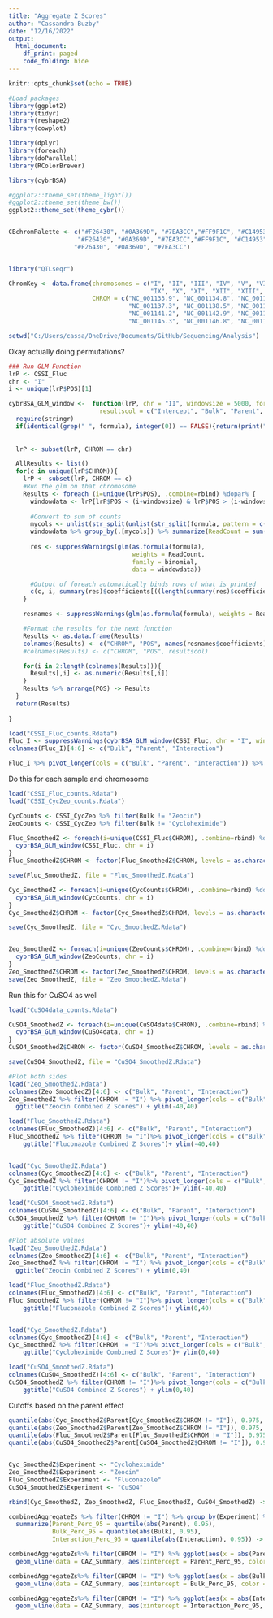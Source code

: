 ```yaml
---
title: "Aggregate Z Scores"
author: "Cassandra Buzby"
date: "12/16/2022"
output:
  html_document:
    df_print: paged
    code_folding: hide
---
```


```r
knitr::opts_chunk$set(echo = TRUE)

#Load packages
library(ggplot2)
library(tidyr)
library(reshape2)
library(cowplot)

library(dplyr)
library(foreach)
library(doParallel)
library(RColorBrewer)

library(cybrBSA)

#ggplot2::theme_set(theme_light())
#ggplot2::theme_set(theme_bw())
ggplot2::theme_set(theme_cybr())


CBchromPalette <- c("#F26430", "#0A369D", "#7EA3CC","#FF9F1C", "#C14953","#92DCE5", "#8FC93A","#4C4C47", 
                   "#F26430", "#0A369D", "#7EA3CC","#FF9F1C", "#C14953","#92DCE5", "#8FC93A","#4C4C47",
                  "#F26430", "#0A369D", "#7EA3CC")


library("QTLseqr")

ChromKey <- data.frame(chromosomes = c("I", "II", "III", "IV", "V", "VI", "VII", "VIII", 
                                       "IX", "X", "XI", "XII", "XIII", "XIV", "XV", "XVI", "M"), 
                       CHROM = c("NC_001133.9", "NC_001134.8", "NC_001135.5", "NC_001136.10", 
                                 "NC_001137.3", "NC_001138.5", "NC_001139.9", "NC_001140.6", 
                                 "NC_001141.2", "NC_001142.9", "NC_001143.9", "NC_001144.5", 
                                 "NC_001145.3", "NC_001146.8", "NC_001147.6", "NC_001148.4", "NC_001224.1"))

setwd("C:/Users/cassa/OneDrive/Documents/GitHub/Sequencing/Analysis")
```

Okay actually doing permutations?

```r
### Run GLM Function
lrP <- CSSI_Fluc
chr <- "I"
i <- unique(lrP$POS)[1]
```

```r
cybrBSA_GLM_window <-  function(lrP, chr = "II", windowsize = 5000, formula = "PAllele~Bulk*Parent",
                         resultscol = c("Intercept", "Bulk", "Parent", "Interaction")){
  require(stringr)
  if(identical(grep(" ", formula), integer(0)) == FALSE){return(print("Remove spaces from formula or use cybrBSA_GLM()"))}
         
         
  lrP <- subset(lrP, CHROM == chr)

  AllResults <- list()
  for(c in unique(lrP$CHROM)){
    lrP <- subset(lrP, CHROM == c)
    #Run the glm on that chromosome
    Results <- foreach (i=unique(lrP$POS), .combine=rbind) %dopar% {
      windowdata <- lrP[lrP$POS < (i+windowsize) & lrP$POS > (i-windowsize),]
      
      #Convert to sum of counts
      mycols <- unlist(str_split(unlist(str_split(formula, pattern = c("~"))), pattern = "\\*"))
      windowdata %>% group_by(.[mycols]) %>% summarize(ReadCount = sum(ReadCount)) -> windowdata
      
      res <- suppressWarnings(glm(as.formula(formula), 
                                  weights = ReadCount, 
                                  family = binomial, 
                                  data = windowdata))

      #Output of foreach automatically binds rows of what is printed
      c(c, i, summary(res)$coefficients[((length(summary(res)$coefficients)/2)+1):(length(summary(res)$coefficients) - length(summary(res)$coefficients)/4)])
    }

    resnames <- suppressWarnings(glm(as.formula(formula), weights = ReadCount, family = binomial, data = lrP[lrP$POS == unique(lrP$POS)[1],]))

    #Format the results for the next function
    Results <- as.data.frame(Results)
    colnames(Results) <- c("CHROM", "POS", names(resnames$coefficients))
    #colnames(Results) <- c("CHROM", "POS", resultscol)

    for(i in 2:length(colnames(Results))){
      Results[,i] <- as.numeric(Results[,i])
    }
    Results %>% arrange(POS) -> Results
  }
  return(Results)
  
}
```

```r
load("CSSI_Fluc_counts.Rdata")
Fluc_I <- suppressWarnings(cybrBSA_GLM_window(CSSI_Fluc, chr = "I", windowsize = 1000))
colnames(Fluc_I)[4:6] <- c("Bulk", "Parent", "Interaction")

Fluc_I %>% pivot_longer(cols = c("Bulk", "Parent", "Interaction")) %>% ggplot(aes(x = POS, y = value, color = name)) + geom_line()
```

Do this for each sample and chromosome

```r
load("CSSI_Fluc_counts.Rdata")
load("CSSI_CycZeo_counts.Rdata")

CycCounts <- CSSI_CycZeo %>% filter(Bulk != "Zeocin")
ZeoCounts <- CSSI_CycZeo %>% filter(Bulk != "Cycloheximide")

Fluc_SmoothedZ <- foreach(i=unique(CSSI_Fluc$CHROM), .combine=rbind) %dopar%{
  cybrBSA_GLM_window(CSSI_Fluc, chr = i) 
}
Fluc_SmoothedZ$CHROM <- factor(Fluc_SmoothedZ$CHROM, levels = as.character((as.roman(1:17))))

save(Fluc_SmoothedZ, file = "Fluc_SmoothedZ.Rdata")

Cyc_SmoothedZ <- foreach(i=unique(CycCounts$CHROM), .combine=rbind) %dopar%{
  cybrBSA_GLM_window(CycCounts, chr = i)  
}
Cyc_SmoothedZ$CHROM <- factor(Cyc_SmoothedZ$CHROM, levels = as.character((as.roman(1:17))))

save(Cyc_SmoothedZ, file = "Cyc_SmoothedZ.Rdata")


Zeo_SmoothedZ <- foreach(i=unique(ZeoCounts$CHROM), .combine=rbind) %dopar%{
  cybrBSA_GLM_window(ZeoCounts, chr = i) 
}
Zeo_SmoothedZ$CHROM <- factor(Zeo_SmoothedZ$CHROM, levels = as.character((as.roman(1:17))))
save(Zeo_SmoothedZ, file = "Zeo_SmoothedZ.Rdata")

```

Run this for CuSO4 as well

```r
load("CuSO4data_counts.Rdata")

CuSO4_SmoothedZ <- foreach(i=unique(CuSO4data$CHROM), .combine=rbind) %dopar%{
  cybrBSA_GLM_window(CuSO4data, chr = i) 
}
CuSO4_SmoothedZ$CHROM <- factor(CuSO4_SmoothedZ$CHROM, levels = as.character((as.roman(1:17))))

save(CuSO4_SmoothedZ, file = "CuSO4_SmoothedZ.Rdata")

```

```r
#Plot both sides
load("Zeo_SmoothedZ.Rdata")
colnames(Zeo_SmoothedZ)[4:6] <- c("Bulk", "Parent", "Interaction")
Zeo_SmoothedZ %>% filter(CHROM != "I") %>% pivot_longer(cols = c("Bulk", "Parent", "Interaction")) %>% ggplot(aes(x = POS, y = value, color = name)) + geom_line() + facet_grid(~CHROM, scales = "free") +
  ggtitle("Zeocin Combined Z Scores") + ylim(-40,40)

load("Fluc_SmoothedZ.Rdata")
colnames(Fluc_SmoothedZ)[4:6] <- c("Bulk", "Parent", "Interaction")
Fluc_SmoothedZ %>% filter(CHROM != "I")%>% pivot_longer(cols = c("Bulk", "Parent", "Interaction")) %>% ggplot(aes(x = POS, y = value, color = name)) + geom_line() + facet_grid(~CHROM, scales = "free") +
    ggtitle("Fluconazole Combined Z Scores")+ ylim(-40,40)


load("Cyc_SmoothedZ.Rdata")
colnames(Cyc_SmoothedZ)[4:6] <- c("Bulk", "Parent", "Interaction")
Cyc_SmoothedZ %>% filter(CHROM != "I")%>% pivot_longer(cols = c("Bulk", "Parent", "Interaction")) %>% ggplot(aes(x = POS, y = value, color = name)) + geom_line() + facet_grid(~CHROM, scales = "free") +
    ggtitle("Cycloheximide Combined Z Scores")+ ylim(-40,40)

load("CuSO4_SmoothedZ.Rdata")
colnames(CuSO4_SmoothedZ)[4:6] <- c("Bulk", "Parent", "Interaction")
CuSO4_SmoothedZ %>% filter(CHROM != "I")%>% pivot_longer(cols = c("Bulk", "Parent", "Interaction")) %>% ggplot(aes(x = POS, y = value, color = name)) + geom_line() + facet_grid(~CHROM, scales = "free") +
    ggtitle("CuSO4 Combined Z Scores")+ ylim(-40,40)

```

```r
#Plot absolute values
load("Zeo_SmoothedZ.Rdata")
colnames(Zeo_SmoothedZ)[4:6] <- c("Bulk", "Parent", "Interaction")
Zeo_SmoothedZ %>% filter(CHROM != "I") %>% pivot_longer(cols = c("Bulk", "Parent", "Interaction")) %>% ggplot(aes(x = POS, y = abs(value), color = name)) + geom_line() + facet_grid(~CHROM, scales = "free") +
  ggtitle("Zeocin Combined Z Scores") + ylim(0,40)

load("Fluc_SmoothedZ.Rdata")
colnames(Fluc_SmoothedZ)[4:6] <- c("Bulk", "Parent", "Interaction")
Fluc_SmoothedZ %>% filter(CHROM != "I")%>% pivot_longer(cols = c("Bulk", "Parent", "Interaction")) %>% ggplot(aes(x = POS, y = abs(value), color = name)) + geom_line() + facet_grid(~CHROM, scales = "free") +
    ggtitle("Fluconazole Combined Z Scores")+ ylim(0,40)


load("Cyc_SmoothedZ.Rdata")
colnames(Cyc_SmoothedZ)[4:6] <- c("Bulk", "Parent", "Interaction")
Cyc_SmoothedZ %>% filter(CHROM != "I")%>% pivot_longer(cols = c("Bulk", "Parent", "Interaction")) %>% ggplot(aes(x = POS, y = abs(value), color = name)) + geom_line() + facet_grid(~CHROM, scales = "free") +
    ggtitle("Cycloheximide Combined Z Scores")+ ylim(0,40)

load("CuSO4_SmoothedZ.Rdata")
colnames(CuSO4_SmoothedZ)[4:6] <- c("Bulk", "Parent", "Interaction")
CuSO4_SmoothedZ %>% filter(CHROM != "I")%>% pivot_longer(cols = c("Bulk", "Parent", "Interaction")) %>% ggplot(aes(x = POS, y = abs(value), color = name)) + geom_line() + facet_grid(~CHROM, scales = "free") +
    ggtitle("CuSO4 Combined Z Scores") + ylim(0,40)
```

Cutoffs based on the parent effect

```r
quantile(abs(Cyc_SmoothedZ$Parent[Cyc_SmoothedZ$CHROM != "I"]), 0.975, na.rm = TRUE)
quantile(abs(Zeo_SmoothedZ$Parent[Zeo_SmoothedZ$CHROM != "I"]), 0.975, na.rm = TRUE)
quantile(abs(Fluc_SmoothedZ$Parent[Fluc_SmoothedZ$CHROM != "I"]), 0.975, na.rm = TRUE)
quantile(abs(CuSO4_SmoothedZ$Parent[CuSO4_SmoothedZ$CHROM != "I"]), 0.975, na.rm = TRUE)


Cyc_SmoothedZ$Experiment <- "Cycloheximide"
Zeo_SmoothedZ$Experiment <- "Zeocin"
Fluc_SmoothedZ$Experiment <- "Fluconazole"
CuSO4_SmoothedZ$Experiment <- "CuSO4"

rbind(Cyc_SmoothedZ, Zeo_SmoothedZ, Fluc_SmoothedZ, CuSO4_SmoothedZ) -> combinedAggregateZs

combinedAggregateZs %>% filter(CHROM != "I") %>% group_by(Experiment) %>% 
  summarize(Parent_Perc_95 = quantile(abs(Parent), 0.95),
            Bulk_Perc_95 = quantile(abs(Bulk), 0.95),
            Interaction_Perc_95 = quantile(abs(Interaction), 0.95)) -> CAZ_Summary

combinedAggregateZs%>% filter(CHROM != "I") %>% ggplot(aes(x = abs(Parent), fill = Experiment)) + geom_density(size = 1, alpha = 0.3) + 
  geom_vline(data = CAZ_Summary, aes(xintercept = Parent_Perc_95, color = Experiment), size = 1) + ggtitle("Parent Distribution")

combinedAggregateZs%>% filter(CHROM != "I") %>% ggplot(aes(x = abs(Bulk), fill = Experiment)) + geom_density(size = 1, alpha = 0.3) + 
  geom_vline(data = CAZ_Summary, aes(xintercept = Bulk_Perc_95, color = Experiment), size = 1)+ ggtitle("Bulk Distribution")

combinedAggregateZs%>% filter(CHROM != "I") %>% ggplot(aes(x = abs(Interaction), fill = Experiment)) + geom_density(size = 1, alpha = 0.3) + 
  geom_vline(data = CAZ_Summary, aes(xintercept = Interaction_Perc_95, color = Experiment), size = 1)+ ggtitle("Interaction Distribution")

```
